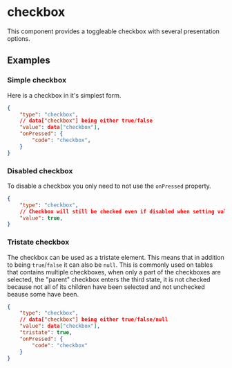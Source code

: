 
# checkbox

This component provides a toggleable checkbox with several presentation options.
 
## Examples

### Simple checkbox

Here is a checkbox in it's simplest form.
```json
{
    "type": "checkbox",
    // data["checkbox"] being either true/false
    "value": data["checkbox"],
    "onPressed": {
        "code": "checkbox",
    }
}
```

### Disabled checkbox

To disable a checkbox you only need to not use the `onPressed` property.

```json
{
    "type": "checkbox",
    // Checkbox will still be checked even if disabled when setting value to true
    "value": true,
}
```

### Tristate checkbox

The checkbox can be used as a tristate element. This means that in addition to being `true`/`false` it can also be `null`. This is commonly used on tables that contains multiple checkboxes, when only a part of the checkboxes are selected, the "parent" checkbox enters the third state, it is not checked because not all of its children have been selected and not unchecked beause some have been.

```json
{
    "type": "checkbox",
    // data["checkbox"] being either true/false/null
    "value": data["checkbox"],
    "tristate": true,
    "onPressed": {
        "code": "checkbox"
    }
}
```

<PropertyTable schema={checkboxSchema}/>